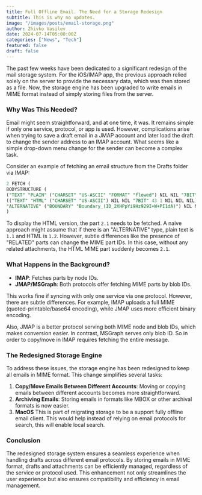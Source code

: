 ```yaml
---
title: Full Offline Email. The Need for a Storage Redesign
subtitle: This is why no updates.
image: "/images/posts/email-storage.png"
author: Zhivko Vasilev
date: 2024-07-14T05:00:00Z
categories: ["News", "Tech"]
featured: false
draft: false
---
```


The past few weeks have been dedicated to a significant redesign of the mail storage system. For the iOS/IMAP app, the previous approach relied solely on the server to provide the necessary data, which was then stored as a file. Now, the storage engine has been upgraded to write emails in MIME format instead of simply storing files from the server.

### Why Was This Needed?

Email might seem straightforward, and at one time, it was. It remains simple if only one service, protocol, or app is used. However, complications arise when trying to save a draft email in a JMAP account and later load the draft to change the sender address to an IMAP account. What seems like a simple drop-down menu change for the sender can become a complex task.

Consider an example of fetching an email structure from the Drafts folder via IMAP:

```sql
2 FETCH (
BODYSTRUCTURE (
("TEXT" "PLAIN" ("CHARSET" "US-ASCII" "FORMAT" "flowed") NIL NIL "7BIT" 6 1 NIL NIL NIL)
(("TEXT" "HTML" ("CHARSET" "US-ASCII") NIL NIL "7BIT" 43 1 NIL NIL NIL) "RELATED" ("BOUNDARY" "Boundary_(ID_dNRTtNdmcWmY4BixMp4zCw)" "TYPE" "text/html") NIL NIL)
"ALTERNATIVE" ("BOUNDARY" "Boundary_(ID_2XHPpYi9Hz929I+W+PI1dA)") NIL NIL)
)
```

To display the HTML version, the part `2.1` needs to be fetched. A naive approach might assume that if there is an "ALTERNATIVE" type, plain text is `1.1` and HTML is `1.2`. However, subtle differences like the presence of "RELATED" parts can change the MIME part IDs. In this case, without any related attachments, the HTML MIME part suddenly becomes `2.1`.

### What Happens in the Background?

- **IMAP**: Fetches parts by node IDs.
- **JMAP/MSGraph**: Both protocols offer fetching MIME parts by blob IDs. 
   
This works fine if syncing with only one service via one protocol. However, there are subtle differences. For example, IMAP uploads a full MIME (quoted-printable/base64 encoding), while JMAP uses more efficient binary encoding.

Also, JMAP is a better protocol serving both MIME node and blob IDs, which makes conversion easier. 
In contrast, MSGraph serves only blob ID. So in order to copy/move in IMAP requires fetching the entire message.

### The Redesigned Storage Engine

To address these issues, the storage engine has been redesigned to keep all emails in MIME format. This change simplifies several tasks:

1. **Copy/Move Emails Between Different Accounts**: Moving or copying emails between different accounts becomes more straightforward.
2. **Archiving Emails**: Storing emails in formats like MBOX or other archival formats is now easier.
3. **MacOS** This is part of migrating storage to be a support fully offline email client. This would help instead of relying on email protocols for search, this will enable local search.

### Conclusion

The redesigned storage system ensures a seamless experience when handling drafts across different email protocols. 
By storing emails in MIME format, drafts and attachments can be efficiently managed, regardless of the service or protocol used. This enhancement not only streamlines the user experience but also ensures compatibility and efficiency in email management.